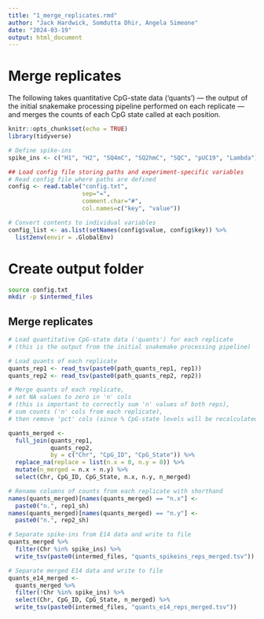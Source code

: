 ```yaml
---
title: "1_merge_replicates.rmd"
author: "Jack Hardwick, Somdutta Dhir, Angela Simeone"
date: "2024-03-19"
output: html_document
---
```


# Merge replicates
The following takes quantitative CpG-state data ('quants') — the output of the initial snakemake processing pipeline performed on each replicate — and merges the counts of each CpG state called at each position. 

```r
knitr::opts_chunk$set(echo = TRUE)
library(tidyverse)

# Define spike-ins
spike_ins <- c("H1", "H2", "SQ4mC", "SQ2hmC", "SQC", "pUC19", "Lambda")

## Load config file storing paths and experiment-specific variables
# Read config file where paths are defined
config <- read.table("config.txt", 
                     sep="=", 
                     comment.char="#", 
                     col.names=c("key", "value"))

# Convert contents to individual variables
config_list <- as.list(setNames(config$value, config$key)) %>%
  list2env(envir = .GlobalEnv)
```

# Create output folder
```bash
source config.txt
mkdir -p $intermed_files
```

## Merge replicates
```r
# Load quantitative CpG-state data ('quants') for each replicate
# (this is the output from the initial snakemake processing pipeline)

# Load quants of each replicate
quants_rep1 <- read_tsv(paste0(path_quants_rep1, rep1))
quants_rep2 <- read_tsv(paste0(path_quants_rep2, rep2))

# Merge quants of each replicate,
# set NA values to zero in 'n' cols
# (this is important to correctly sum 'n' values of both reps),
# sum counts ('n' cols from each replicate),
# then remove 'pct' cols (since % CpG-state levels will be recalculated).

quants_merged <-
  full_join(quants_rep1, 
            quants_rep2, 
            by = c("Chr", "CpG_ID", "CpG_State")) %>%
  replace_na(replace = list(n.x = 0, n.y = 0)) %>%
  mutate(n_merged = n.x + n.y) %>%
  select(Chr, CpG_ID, CpG_State, n.x, n.y, n_merged)

# Rename columns of counts from each replicate with shorthand
names(quants_merged)[names(quants_merged) == "n.x"] <- 
  paste0("n.", rep1_sh)
names(quants_merged)[names(quants_merged) == "n.y"] <- 
  paste0("n.", rep2_sh)

# Separate spike-ins from E14 data and write to file
quants_merged %>%
  filter(Chr %in% spike_ins) %>%
  write_tsv(paste0(intermed_files, "quants_spikeins_reps_merged.tsv"))

# Separate merged E14 data and write to file
quants_e14_merged <- 
  quants_merged %>%
  filter(!Chr %in% spike_ins) %>%
  select(Chr, CpG_ID, CpG_State, n_merged) %>%
  write_tsv(paste0(intermed_files, "quants_e14_reps_merged.tsv"))
```
